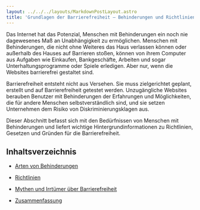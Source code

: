 ```yaml
---
layout: ../../../layouts/MarkdownPostLayout.astro
title: 'Grundlagen der Barrierefreiheit – Behinderungen und Richtlinien'
---
```


Das Internet hat das Potenzial, Menschen mit Behinderungen ein noch nie dagewesenes Maß an
Unabhängigkeit zu ermöglichen. Menschen mit Behinderungen, die nicht ohne Weiteres das Haus
verlassen können oder außerhalb des Hauses auf Barrieren stoßen, können von ihrem Computer aus
Aufgaben wie Einkaufen, Bankgeschäfte, Arbeiten und sogar Unterhaltungsprogramme oder Spiele
erledigen. Aber nur, wenn die Websites barrierefrei gestaltet sind.

Barrierefreiheit entsteht nicht aus Versehen. Sie muss zielgerichtet geplant, erstellt und auf
Barrierefreiheit getestet werden. Unzugängliche Websites berauben Benutzer mit Behinderungen der
Erfahrungen und Möglichkeiten, die für andere Menschen selbstverständlich sind, und sie setzen
Unternehmen dem Risiko von Diskriminierungsklagen aus.

Dieser Abschnitt befasst sich mit den Bedürfnissen von Menschen mit Behinderungen und liefert
wichtige Hintergrundinformationen zu Richtlinien, Gesetzen und Gründen für die Barrierefreiheit.

## Inhaltsverzeichnis

- [Arten von Behinderungen](/tutorials/grundlagen/personen/uebersicht)

- [Richtlinien](/tutorials/grundlagen/richtlinien/uebersicht)

- [Mythen und Irrtümer über Barrierefreiheit](/tutorials/grundlagen/mythen-und-missverstaendnisse/uebersicht)

- [Zusammenfassung](/tutorials/grundlagen/zusammenfassung)
